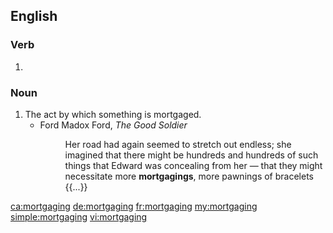 ==English==

===Verb===
{{head|en|present participle}}

# {{present participle of|mortgage|lang=en}}

===Noun===
{{en-noun}}

# The act by which something is mortgaged.
#* Ford Madox Ford, ''The Good Soldier''
#*: Her road had again seemed to stretch out endless; she imagined that there might be hundreds and hundreds of such things that Edward was concealing from her — that they might necessitate more '''mortgagings''', more pawnings of bracelets {{...}}

[[ca:mortgaging]]
[[de:mortgaging]]
[[fr:mortgaging]]
[[my:mortgaging]]
[[simple:mortgaging]]
[[vi:mortgaging]]